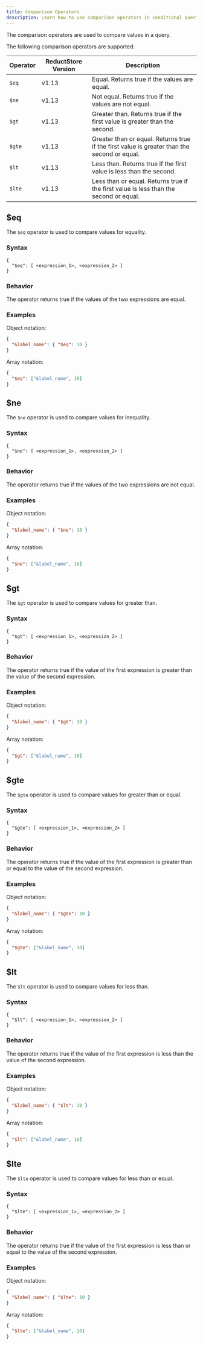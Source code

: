 ```yaml
---
title: Comparison Operators
description: Learn how to use comparison operators in conditional queries to filter data in ReductStore.
---
```


<head>
  <link
    rel="canonical"
    href="https://www.reduct.store/docs/conditional-query/comparison-operators"
  />
</head>

The comparison operators are used to compare values in a query.

The following comparison operators are supported:

| Operator | ReductStore Version | Description                                                                                 |
| -------- | ------------------- | ------------------------------------------------------------------------------------------- |
| `$eq`    | v1.13               | Equal. Returns true if the values are equal.                                                |
| `$ne`    | v1.13               | Not equal. Returns true if the values are not equal.                                        |
| `$gt`    | v1.13               | Greater than. Returns true if the first value is greater than the second.                   |
| `$gte`   | v1.13               | Greater than or equal. Returns true if the first value is greater than the second or equal. |
| `$lt`    | v1.13               | Less than. Returns true if the first value is less than the second.                         |
| `$lte`   | v1.13               | Less than or equal. Returns true if the first value is less than the second or equal.       |

## $eq

The `$eq` operator is used to compare values for equality.

### Syntax

```
{
  "$eq": [ <expression_1>, <expression_2> ]
}
```

### Behavior

The operator returns true if the values of the two expressions are equal.

### Examples

Object notation:

```json
{
  "&label_name": { "$eq": 10 }
}
```

Array notation:

```json
{
  "$eq": ["&label_name", 10]
}
```

## $ne

The `$ne` operator is used to compare values for inequality.

### Syntax

```
{
  "$ne": [ <expression_1>, <expression_2> ]
}
```

### Behavior

The operator returns true if the values of the two expressions are not equal.

### Examples

Object notation:

```json
{
  "&label_name": { "$ne": 10 }
}
```

Array notation:

```json
{
  "$ne": ["&label_name", 10]
}
```

## $gt

The `$gt` operator is used to compare values for greater than.

### Syntax

```
{
  "$gt": [ <expression_1>, <expression_2> ]
}
```

### Behavior

The operator returns true if the value of the first expression is greater than the value of the second expression.

### Examples

Object notation:

```json
{
  "&label_name": { "$gt": 10 }
}
```

Array notation:

```json
{
  "$gt": ["&label_name", 10]
}
```

## $gte

The `$gte` operator is used to compare values for greater than or equal.

### Syntax

```
{
  "$gte": [ <expression_1>, <expression_2> ]
}
```

### Behavior

The operator returns true if the value of the first expression is greater than or equal to the value of the second expression.

### Examples

Object notation:

```json
{
  "&label_name": { "$gte": 10 }
}
```

Array notation:

```json
{
  "$gte": ["&label_name", 10]
}
```

## $lt

The `$lt` operator is used to compare values for less than.

### Syntax

```
{
  "$lt": [ <expression_1>, <expression_2> ]
}
```

### Behavior

The operator returns true if the value of the first expression is less than the value of the second expression.

### Examples

Object notation:

```json
{
  "&label_name": { "$lt": 10 }
}
```

Array notation:

```json
{
  "$lt": ["&label_name", 10]
}
```

## $lte

The `$lte` operator is used to compare values for less than or equal.

### Syntax

```
{
  "$lte": [ <expression_1>, <expression_2> ]
}
```

### Behavior

The operator returns true if the value of the first expression is less than or equal to the value of the second expression.

### Examples

Object notation:

```json
{
  "&label_name": { "$lte": 10 }
}
```

Array notation:

```json
{
  "$lte": ["&label_name", 10]
}
```
